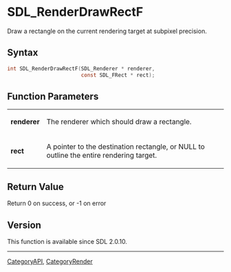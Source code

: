 = SDL_RenderDrawRectF =

Draw a rectangle on the current rendering target at subpixel precision.

== Syntax ==

<syntaxhighlight lang='c'>
int SDL_RenderDrawRectF(SDL_Renderer * renderer,
                        const SDL_FRect * rect);
</syntaxhighlight>

== Function Parameters ==

{|
|'''renderer'''
|The renderer which should draw a rectangle.
|-
|'''rect'''
|A pointer to the destination rectangle, or NULL to outline the entire rendering target.
|}

== Return Value ==

Return 0 on success, or -1 on error

== Version ==

This function is available since SDL 2.0.10.

----
[[CategoryAPI]], [[CategoryRender]]


